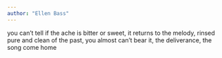 ```yaml
---
author: "Ellen Bass"
---
```


you can’t tell if the ache is bitter or sweet, it returns to the melody, rinsed pure and clean of the past, you almost can’t bear it, the deliverance, the song come home


